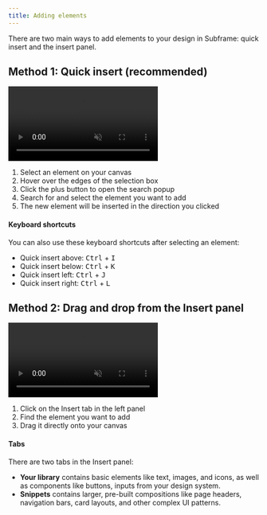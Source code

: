 ```yaml
---
title: Adding elements
---
```


There are two main ways to add elements to your design in Subframe: quick insert and the insert panel.

## Method 1: Quick insert (recommended)

<video
  autoPlay
  muted
  loop
  playsInline
  className="w-full"
  src="https://hevpkratkeuc60w7.public.blob.vercel-storage.com/add-element-button.mp4"
/>

1. Select an element on your canvas
2. Hover over the edges of the selection box
3. Click the plus button to open the search popup
4. Search for and select the element you want to add
5. The new element will be inserted in the direction you clicked

#### Keyboard shortcuts

You can also use these keyboard shortcuts after selecting an element:

- Quick insert above: <kbd>Ctrl</kbd> + <kbd>I</kbd>
- Quick insert below: <kbd>Ctrl</kbd> + <kbd>K</kbd>
- Quick insert left: <kbd>Ctrl</kbd> + <kbd>J</kbd>
- Quick insert right: <kbd>Ctrl</kbd> + <kbd>L</kbd>

## Method 2: Drag and drop from the Insert panel

<video
  autoPlay
  muted
  loop
  playsInline
  className="w-full"
  src="https://hevpkratkeuc60w7.public.blob.vercel-storage.com/drag-drop-insert-panel.mp4"
/>

1. Click on the Insert tab in the left panel
2. Find the element you want to add
3. Drag it directly onto your canvas

#### Tabs

There are two tabs in the Insert panel:

- **Your library** contains basic elements like text, images, and icons, as well as components like buttons, inputs from your design system.
- **Snippets** contains larger, pre-built compositions like page headers, navigation bars, card layouts, and other complex UI patterns.
